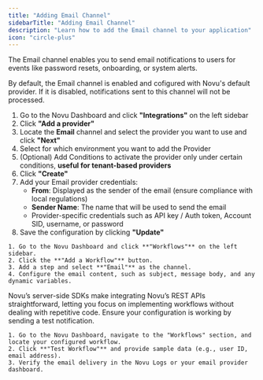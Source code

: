 ```yaml
---
title: "Adding Email Channel"
sidebarTitle: "Adding Email Channel"
description: "Learn how to add the Email channel to your application"
icon: "circle-plus"
---
```


The Email channel enables you to send email notifications to users for events like password resets, onboarding, or system alerts.

<Steps>
  <Step title="Enable Email Channel in Novu Dashboard">

  <Note>
By default, the Email channel is enabled and cofigured with Novu's default provider. If it is disabled, notifications sent to this channel will not be processed.
</Note>

1. Go to the Novu Dashboard and click **"Integrations"** on the left sidebar
2. Click **"Add a provider"**
3. Locate the **Email** channel and select the provider you want to use and click **"Next"**
4. Select for which environment you want to add the Provider
5. (Optional) Add Conditions to activate the provider only under certain conditions, **useful for tenant-based providers**
6. Click **"Create"**
7. Add your Email provider credentials:
    - **From**: Displayed as the sender of the email (ensure compliance with local regulations)
    - **Sender Name**: The name that will be used to send the email
    - Provider-specific credentials such as API key / Auth token, Account SID, username, or password
8. Save the configuration by clicking **"Update"**


  </Step>

  <Step title="Setup workflow with email channel in Novu Dashboard">
    
    1. Go to the Novu Dashboard and click **"Workflows"** on the left sidebar.
    2. Click the **"Add a Workflow"** button.
    3. Add a step and select **"Email"** as the channel.
    4. Configure the email content, such as subject, message body, and any dynamic variables.

  </Step>


  <Step title="Add a workflow trigger to your backend">
Novu’s server-side SDKs make integrating Novu’s REST APIs straightforward, letting you focus on implementing workflows without dealing with repetitive code.

<Card title="Server-side SDKs" icon="plug" href="/sdks/overview#server-side-sdks" />
  </Step>

  <Step title="Test and Verify Email Channel">
Ensure your configuration is working by sending a test notification.

    1. Go to the Novu Dashboard, navigate to the "Workflows" section, and locate your configured workflow.
    2. Click **"Test Workflow"** and provide sample data (e.g., user ID, email address).
    3. Verify the email delivery in the Novu Logs or your email provider dashboard.  
  </Step>
</Steps>